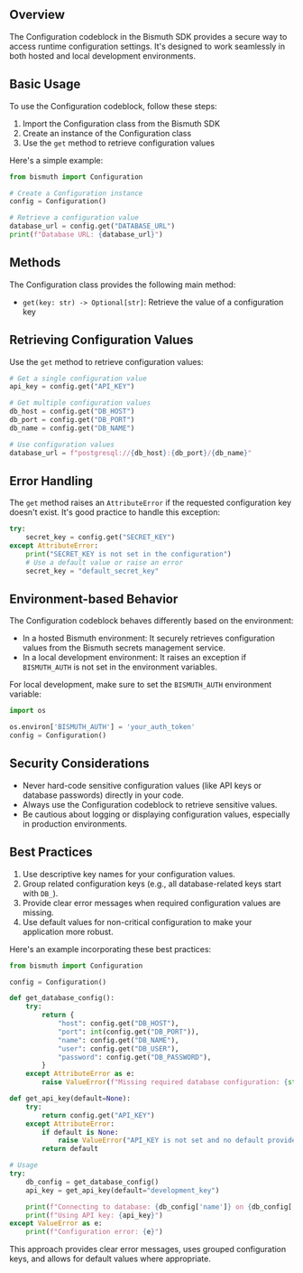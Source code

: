 ## Overview

The Configuration codeblock in the Bismuth SDK provides a secure way to access runtime configuration settings. It's designed to work seamlessly in both hosted and local development environments.

## Basic Usage

To use the Configuration codeblock, follow these steps:

1. Import the Configuration class from the Bismuth SDK
2. Create an instance of the Configuration class
3. Use the `get` method to retrieve configuration values

Here's a simple example:

```python
from bismuth import Configuration

# Create a Configuration instance
config = Configuration()

# Retrieve a configuration value
database_url = config.get("DATABASE_URL")
print(f"Database URL: {database_url}")
```

## Methods

The Configuration class provides the following main method:

- `get(key: str) -> Optional[str]`: Retrieve the value of a configuration key

## Retrieving Configuration Values

Use the `get` method to retrieve configuration values:

```python
# Get a single configuration value
api_key = config.get("API_KEY")

# Get multiple configuration values
db_host = config.get("DB_HOST")
db_port = config.get("DB_PORT")
db_name = config.get("DB_NAME")

# Use configuration values
database_url = f"postgresql://{db_host}:{db_port}/{db_name}"
```

## Error Handling

The `get` method raises an `AttributeError` if the requested configuration key doesn't exist. It's good practice to handle this exception:

```python
try:
    secret_key = config.get("SECRET_KEY")
except AttributeError:
    print("SECRET_KEY is not set in the configuration")
    # Use a default value or raise an error
    secret_key = "default_secret_key"
```

## Environment-based Behavior

The Configuration codeblock behaves differently based on the environment:

- In a hosted Bismuth environment: It securely retrieves configuration values from the Bismuth secrets management service.
- In a local development environment: It raises an exception if `BISMUTH_AUTH` is not set in the environment variables.

For local development, make sure to set the `BISMUTH_AUTH` environment variable:

```python
import os

os.environ['BISMUTH_AUTH'] = 'your_auth_token'
config = Configuration()
```

## Security Considerations

- Never hard-code sensitive configuration values (like API keys or database passwords) directly in your code.
- Always use the Configuration codeblock to retrieve sensitive values.
- Be cautious about logging or displaying configuration values, especially in production environments.

## Best Practices

1. Use descriptive key names for your configuration values.
2. Group related configuration keys (e.g., all database-related keys start with `DB_`).
3. Provide clear error messages when required configuration values are missing.
4. Use default values for non-critical configuration to make your application more robust.

Here's an example incorporating these best practices:

```python
from bismuth import Configuration

config = Configuration()

def get_database_config():
    try:
        return {
            "host": config.get("DB_HOST"),
            "port": int(config.get("DB_PORT")),
            "name": config.get("DB_NAME"),
            "user": config.get("DB_USER"),
            "password": config.get("DB_PASSWORD"),
        }
    except AttributeError as e:
        raise ValueError(f"Missing required database configuration: {str(e)}")

def get_api_key(default=None):
    try:
        return config.get("API_KEY")
    except AttributeError:
        if default is None:
            raise ValueError("API_KEY is not set and no default provided")
        return default

# Usage
try:
    db_config = get_database_config()
    api_key = get_api_key(default="development_key")

    print(f"Connecting to database: {db_config['name']} on {db_config['host']}")
    print(f"Using API key: {api_key}")
except ValueError as e:
    print(f"Configuration error: {e}")
```

This approach provides clear error messages, uses grouped configuration keys, and allows for default values where appropriate.
